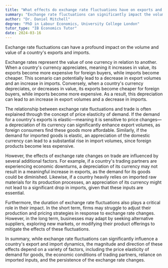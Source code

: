 ```yaml
---
title: "What effects do exchange rate fluctuations have on exports and imports?"
summary: "Exchange rate fluctuations can significantly impact the volume and value of a country's exports and imports."
author: "Dr. Daniel Mitchell"
degree: "PhD in Labour Economics, University College London"
tutor_type: "IB Economics Tutor"
date: 2024-03-16
---
```


Exchange rate fluctuations can have a profound impact on the volume and value of a country's exports and imports.

Exchange rates represent the value of one currency in relation to another. When a country's currency appreciates, meaning it increases in value, its exports become more expensive for foreign buyers, while imports become cheaper. This scenario can potentially lead to a decrease in export volumes and an increase in imports. Conversely, when a country's currency depreciates, or decreases in value, its exports become cheaper for foreign buyers, while imports become more expensive. As a result, this depreciation can lead to an increase in export volumes and a decrease in imports.

The relationship between exchange rate fluctuations and trade is often explained through the concept of price elasticity of demand. If the demand for a country's exports is elastic—meaning it is sensitive to price changes—a depreciation of its currency can significantly enhance export volumes, as foreign consumers find these goods more affordable. Similarly, if the demand for imported goods is elastic, an appreciation of the domestic currency can lead to a substantial rise in import volumes, since foreign products become less expensive.

However, the effects of exchange rate changes on trade are influenced by several additional factors. For example, if a country's trading partners are experiencing economic downturns, a depreciation of its currency may not result in a meaningful increase in exports, as the demand for its goods could be diminished. Likewise, if a country heavily relies on imported raw materials for its production processes, an appreciation of its currency might not lead to a significant drop in imports, given that these inputs are essential.

Furthermore, the duration of exchange rate fluctuations also plays a critical role in their impact. In the short term, firms may struggle to adjust their production and pricing strategies in response to exchange rate changes. However, in the long term, businesses may adapt by seeking alternative suppliers, exploring new markets, or modifying their product offerings to mitigate the effects of these fluctuations.

In summary, while exchange rate fluctuations can significantly influence a country's export and import dynamics, the magnitude and direction of these effects depend on a variety of factors, including the price elasticity of demand for goods, the economic conditions of trading partners, reliance on imported inputs, and the persistence of the exchange rate changes.
    
